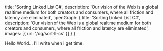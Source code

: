   title: 'Sorting Linked List C#',
  description: 'Our vision of the Web is a global realtime medium for both creators and consumers, where all friction and latency are eliminated',
  openGraph: {
    title: 'Sorting Linked List C#',
    description: 'Our vision of the Web is a global realtime medium for both creators and consumers, where all friction and latency are eliminated',
    images: [{ url: '/og/sort-ll-cs' }]
  }
}

Hello World... I'll write when i get time.
